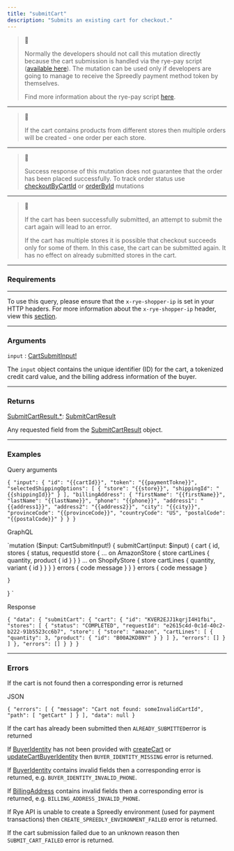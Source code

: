 ```yaml
---
title: "submitCart"
description: "Submits an existing cart for checkout."
---
```


> 🚧
> 
> Normally the developers should not call this mutation directly because the cart submission is handled via the rye-pay script ([available here](https://www.npmjs.com/package/@rye-api/rye-pay)). The mutation can be used only if developers are going to manage to receive the Spreedly payment method token by themselves. 
> 
> Find more information about the rye-pay script [here](/docs/rye-pay).

---

> 📘
> 
> If the cart contains products from different stores then multiple orders will be created - one order per each store.

---

> 🚧
> 
> Success response of this mutation does not guarantee that the order has been placed successfully. To track order status use [checkoutByCartId](/reference/orderbyid) or [orderById](/reference/orderbyid-new) mutations

---

> 📘
> 
> If the cart has been successfully submitted, an attempt to submit the cart again will lead to an error.
> 
> If the cart has multiple stores it is possible that checkout succeeds only for some of them. In this case, the cart can be submitted again. It has no effect on already submitted stores in the cart.

---

### Requirements

---

To use this query, please ensure that the `x-rye-shopper-ip` is set in your HTTP headers. For more information about the `x-rye-shopper-ip` header, view this [section](/docs/authorization-headers#x-rye-shopper-ip-optional).

---

### Arguments

`input` : [CartSubmitInput!](https://rye-docs.readme.io/reference/cartsubmitinput)

The `input` object contains the unique identifier (ID) for the cart, a tokenized credit card value, and the billing address information of the buyer.

---

### Returns

[SubmitCartResult.\*](https://rye-docs.readme.io/reference/submitcartresult): [SubmitCartResult](https://rye-docs.readme.io/reference/submitcartresult)

Any requested field from the [SubmitCartResult](https://rye-docs.readme.io/reference/submitcartresult) object.

---

### Examples

Query arguments

`{
    "input": {
        "id": "{{cartId}}",
        "token": "{{paymentTokne}}",
        "selectedShippingOptions": [
            {
                "store": "{{store}}",
                "shippingId": "{{shippingId}}"
            }
        ],
        "billingAddress": {
            "firstName": "{{firstName}}",
            "lastName": "{{lastName}}",
            "phone": "{{phone}}",
            "address1": "{{address1}}",
            "address2": "{{address2}}",
            "city": "{{city}}",
            "provinceCode": "{{provinceCode}}",
            "countryCode": "US",
            "postalCode": "{{postalCode}}"
        }
    }
}
`

GraphQL

`mutation ($input: CartSubmitInput!) {
    submitCart(input: $input) {
        cart {
            id,
            stores {
                status, 
                requestId
                store {
                    ... on AmazonStore {
                        store
                        cartLines {
                            quantity,
                            product {
                                id
                            }
                        }
                    }
                    ... on ShopifyStore {
                        store
                        cartLines {
                            quantity,
                            variant {
                                id
                            }
                        }
                    }
                }
                errors {
                    code
                    message
                }
            }
        }
        errors {
            code
            message
        }
        
    }
}
`

Response

`{
    "data": {
        "submitCart": {
            "cart": {
                "id": "KVER2EJJ1kqrjI4H1fbi",
                "stores": [
                    {
                        "status": "COMPLETED",
                        "requestId": "e2615c4d-0c1d-40c2-b222-91b5523cc6b7",
                        "store": {
                            "store": "amazon",
                            "cartLines": [
                                {
                                    "quantity": 3,
                                    "product": {
                                        "id": "B00A2KD8NY"
                                    }
                                }
                            ]
                        },
                        "errors": []
                    }
                ]
            },
            "errors": []
        }
    }
}
`

---

### Errors

If the cart is not found then a corresponding error is returned

JSON

`{
    "errors": [
        {
            "message": "Cart not found: someInvalidCartId",
            "path": [
                "getCart"
            ]
        }
    ],
    "data": null
}
`

If the cart has already been submitted then `ALREADY_SUBMITTED`error is returned

If [BuyerIdentity](/reference/buyeridentity) has not been provided with [createCart](/reference/createcart) or [updateCartBuyerIdentity](/reference/updatecartbuyeridentity) then `BUYER_IDENTITY_MISSING` error is returned.

If [BuyerIdentity](/reference/buyeridentity) contains invalid fields then a corresponding error is returned, e.g. `BUYER_IDENTITY_INVALID_PHONE`.

If [BillingAddress](/reference/billingaddressinput) contains invalid fields then a corresponding error is returned, e.g. `BILLING_ADDRESS_INVALID_PHONE`.

If Rye API is unable to create a Spreedly environment (used for payment transactions) then `CREATE_SPREEDLY_ENVIRONMENT_FAILED` error is returned.

If the cart submission failed due to an unknown reason then `SUBMIT_CART_FAILED` error is returned.
